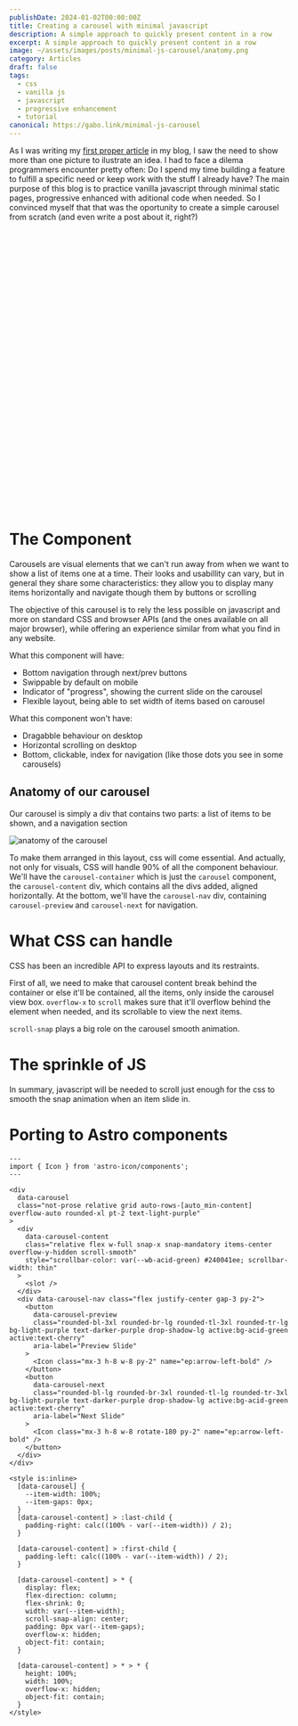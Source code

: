 ```yaml
---
publishDate: 2024-01-02T00:00:00Z
title: Creating a carousel with minimal javascript
description: A simple approach to quickly present content in a row
excerpt: A simple approach to quickly present content in a row
image: ~/assets/images/posts/minimal-js-carousel/anatomy.png
category: Articles
draft: false
tags:
  - css
  - vanilla js
  - javascript
  - progressive enhancement
  - tutorial
canonical: https://gabo.link/minimal-js-carousel
---
```


As I was writing my [first proper article](/the-terminal) in my blog, I saw the need to show more than one picture to ilustrate an idea. I had to face a dilema programmers encounter pretty often: Do I spend my time building a feature to fulfill a specific need or keep work with the stuff I already have? The main purpose of this blog is to practice vanilla javascript through minimal static pages, progressive enhanced with aditional code when needed. So I convinced myself that that was the oportunity to create a simple carousel from scratch (and even write a post about it, right?)

<div class="mb-10">
  <p
    class="codepen"
    data-height="500"
    data-theme-id="dark"
    data-default-tab="result"
    data-slug-hash="vYPGWXQ"
    data-user="gb_gabo"
    style="height: 500px; box-sizing: border-box;"
  >
    <span></span>
  </p>
  <script async src="https://cpwebassets.codepen.io/assets/embed/ei.js"></script>
</div>

# The Component

Carousels are visual elements that we can't run away from when we want to show a list of items one at a time. Their looks and usabillity can vary, but in general they share some characteristics: they allow you to display many items horizontally and navigate though them by buttons or scrolling

The objective of this carousel is to rely the less possible on javascript and more on standard CSS and browser APIs (and the ones available on all major browser), while offering an experience similar from what you find in any website.

What this component will have:

- Bottom navigation through next/prev buttons
- Swippable by default on mobile
- Indicator of "progress", showing the current slide on the carousel
- Flexible layout, being able to set width of items based on carousel

What this component won't have:

- Dragabble behaviour on desktop
- Horizontal scrolling on desktop
- Bottom, clickable, index for navigation (like those dots you see in some carousels)

## Anatomy of our carousel

Our carousel is simply a div that contains two parts: a list of items to be shown, and a navigation section

![anatomy of the carousel](~/assets/images/posts/minimal-js-carousel/anatomy-2.png)

To make them arranged in this layout, css will come essential. And actually, not only for visuals, CSS will handle 90% of all the component behaviour. We'll have the `carousel-container` which is just the `carousel` component, the `carousel-content` div, which contains all the divs added, aligned horizontally. At the bottom, we'll have the `carousel-nav` div, containing `carousel-preview` and `carousel-next` for navigation.

# What CSS can handle

CSS has been an incredible API to express layouts and its restraints.

First of all, we need to make that carousel content break behind the container or else it'll be contained, all the items, only inside the carousel view box. `overflow-x` to `scroll` makes sure that it'll overflow behind the element when needed, and its scrollable to view the next items.

`scroll-snap` plays a big role on the carousel smooth animation.

# The sprinkle of JS

In summary, javascript will be needed to scroll just enough for the css to smooth the snap animation when an item slide in.

# Porting to Astro components

```astro
---
import { Icon } from 'astro-icon/components';
---

<div
  data-carousel
  class="not-prose relative grid auto-rows-[auto_min-content] overflow-auto rounded-xl pt-2 text-light-purple"
>
  <div
    data-carousel-content
    class="relative flex w-full snap-x snap-mandatory items-center overflow-y-hidden scroll-smooth"
    style="scrollbar-color: var(--wb-acid-green) #240041ee; scrollbar-width: thin"
  >
    <slot />
  </div>
  <div data-carousel-nav class="flex justify-center gap-3 py-2">
    <button
      data-carousel-preview
      class="rounded-bl-3xl rounded-br-lg rounded-tl-3xl rounded-tr-lg bg-light-purple text-darker-purple drop-shadow-lg active:bg-acid-green active:text-cherry"
      aria-label="Preview Slide"
    >
      <Icon class="mx-3 h-8 w-8 py-2" name="ep:arrow-left-bold" />
    </button>
    <button
      data-carousel-next
      class="rounded-bl-lg rounded-br-3xl rounded-tl-lg rounded-tr-3xl bg-light-purple text-darker-purple drop-shadow-lg active:bg-acid-green active:text-cherry"
      aria-label="Next Slide"
    >
      <Icon class="mx-3 h-8 w-8 rotate-180 py-2" name="ep:arrow-left-bold" />
    </button>
  </div>
</div>

<style is:inline>
  [data-carousel] {
    --item-width: 100%;
    --item-gaps: 0px;
  }
  [data-carousel-content] > :last-child {
    padding-right: calc((100% - var(--item-width)) / 2);
  }

  [data-carousel-content] > :first-child {
    padding-left: calc((100% - var(--item-width)) / 2);
  }

  [data-carousel-content] > * {
    display: flex;
    flex-direction: column;
    flex-shrink: 0;
    width: var(--item-width);
    scroll-snap-align: center;
    padding: 0px var(--item-gaps);
    overflow-x: hidden;
    object-fit: contain;
  }

  [data-carousel-content] > * > * {
    height: 100%;
    width: 100%;
    overflow-x: hidden;
    object-fit: contain;
  }
</style>
```
